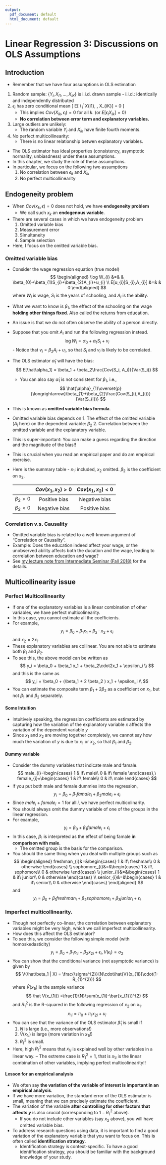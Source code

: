 ```yaml
---
output:
  pdf_document: default
  html_document: default
---
```


# Linear Regression 3: Discussions on OLS Assumptions

## Introduction

- Remember that we have four assumptions in OLS estimation
1. Random sample: $\{ Y_i , X_{i1}, \ldots, X_{iK} \}$ is i.i.d. drawn sample
        - i.i.d.: identically and independently distributed
2. $\epsilon_i$ has zero conditional mean 
    \[
      E[ \epsilon_i | X_{i1}, \ldots, X_{iK}] = 0
      \]
    - This implies $Cov(X_{ik}, \epsilon_i) = 0$ for all $k$. (or $E[\epsilon_i X_{ik}] = 0$)
    - **No correlation between error term and explanatory variables.**
4. Large outliers are unlikely: 
    - The random variable $Y_i$ and $X_{ik}$ have finite fourth moments.
3. No perfect multicollinearity: 
    - There is no linear relationship betwen explanatory variables. 
- The OLS estimator has ideal properties (consistency, asymptotic normality, unbiasdness) under these assumptions. 
- In this chapter, we study the role of these assumptions.
- In particular, we focus on the following two assumptions
    1. No correlation between $\epsilon_{it}$ and $X_{ik}$
    2. No perfect multicollinearity


## Endogeneity problem

- When $Cov(x_k, \epsilon)=0$ does not hold, we have **endogeneity problem**
    - We call such $x_k$ an **endogenous variable**.
- There are several cases in which we have endogeneity problem
    1. Omitted variable bias
    2. Measurement error
    3. Simultaneity
    4. Sample selection
- Here, I focus on the omitted variable bias. 


### Omitted variable bias

- Consider the wage regression equation (true model)
$$
\begin{aligned}
\log W_{i}	&=&  & \beta_{0}+\beta_{1}S_{i}+\beta_{2}A_{i}+u_{i} \\
E[u_{i}|S_{i},A_{i}]	&=& & 0
\end{aligned}
$$
where $W_{i}$ is wage, $S_{i}$ is the years of schooling, and $A_{i}$ is the ability. 
- What we want to know is $\beta_1$, the effect of the schooling on the wage **holding other things fixed**. Also called the returns from education.
- An issue is that we do not often observe the ability of a person directly. 
- Suppose that you omit $A_i$ and run the following regression instead. 
$$
\log W_{i}	=   \alpha_{0}+\alpha_{1} S_{i} + v_i 
$$
        - Notice that $v_i = \beta_2 A_i + u_i$, so that $S_i$ and $v_i$ is likely to be correlated. 
- The OLS estimator $\hat\alpha_1$ will have the bias: 
$$ 
E[\hat\alpha_1] = \beta_1 + \beta_2\frac{Cov(S_i, A_i)}{Var(S_i)} $$
    - You can also say $\hat\alpha_1$ is not consistent for $\beta_1$, i.e., 
    $$
    \hat{\alpha}_{1}\overset{p}{\longrightarrow}\beta_{1}+\beta_{2}\frac{Cov(S_{i},A_{i})}{Var(S_{i})}
    $$
- This is known as **omitted variable bias formula**.
- Omitted variable bias depends on 
        1. The effect of the omitted variable ($A_i$ here) on the dependent variable: $\beta_2$
        2. Correlation between the omitted variable and the explanatory variable.
- This is super-important: You can make a guess regarding the direction and the magnitude of the bias!! 
- This is crucial when you read an empirical paper and do am empirical exercise. 
- Here is the summary table
        - $x_1$: included, $x_2$ omitted. $\beta_2$ is the coefficient on $x_2$.

    |  | $Cov(x_1, x_2) > 0$ | $Cov(x_1, x_2) < 0$  | 
    |:---------------------:|:----------------------:|:-------------------:|
    | $\beta_2 > 0$ | Positive bias | Negative bias  |
    | $\beta_2 < 0$ | Negative bias | Positive bias  |

### Correlation v.s. Causality

- Omitted variable bias is related to a well-known argument of "Correlation or Causality". 
- Example: Does the education indeed affect your wage, or the unobserved ability affects both the ducation and the wage, leading to correlation between education and wage?
- See [my lecture note from Intermediate Seminar (Fall 2018)](Note_IntermediateSeminar_2018_Lecture1_Intro.pdf) for the details.

## Multicollinearity issue

### Perfect Multicollinearity

- If one of the explanatory variables is a linear combination of other variables, we have perfect multicolinearity.
- In this case, you cannot estimate all the coefficients. 
- For example, 
$$
y_i = \beta_0 + \beta_1 x_1 + \beta_2\cdot x_2 + \epsilon_i
$$
and $x_2 = 2x_1$. 
- These explanatory variables are collinear. You are not able to estimate both $\beta_1$ and $\beta_2$.
- To see this, the above model can be written as 
$$
y_i	= \beta_0 + \beta_1 x_1 + \beta_2\cdot2x_1 + \epsilon_i \\
$$ 
and this is the same as 
$$
y_i	=  \beta_0 + (\beta_1 + 2 \beta_2 ) x_1 + \epsilon_i \\
$$
- You can estimate the composite term $\beta_1 + 2 \beta_2$ as a coefficient on $x_1$, but not $\beta_1$ and $\beta_2$ separately.


#### Some Intuition
- Intuitively speaking, the regression coefficients are estimated by capturing how the variation of the explanatory variable $x$ affects the variation of the dependent variable $y$
- Since $x_1$ and $x_2$ are moving together completely, we cannot say how much the variation of $y$ is due to $x_1$ or $x_2$, so that $\beta_1$ and $\beta_2$. 

#### Dummy variable
- Consider the dummy variables that indicate male and famale. 
$$
male_{i}=\begin{cases}
1 & if\ male\\
0 & if\ female
\end{cases},\  
female_{i}=\begin{cases}
1 & if\ female\\
0 & if\ male
\end{cases}
$$
- If you put both male and female dummies into the regression,
$$
y_i = \beta_0 + \beta_1 famale_i + \beta_2 male_i + \epsilon_i
$$
- Since $male_i + famale_i = 1$ for all $i$, we have perfect multicolinarity. 
- You should always omit the dummy variable of one of the groups in the linear regression.
- For example,
$$
y_i = \beta_0 + \beta_1 famale_i +  \epsilon_i
$$
- In this case, $\beta_1$ is interpreted as the effect of being famale **in comparison with male**. 
    - The omitted group is the basis for the comparison.
- You should the same thing when you deal with multiple groups such as 
$$
\begin{aligned}
freshman_{i}&=&\begin{cases}
1 & if\ freshman\\
0 & otherwise
\end{cases} \\
sophomore_{i}&=&\begin{cases}
1 & if\ sophomore\\
0 & otherwise
\end{cases} \\
junior_{i}&=&\begin{cases}
1 & if\ junior\\
0 & otherwise
\end{cases} \\
senior_{i}&=&\begin{cases}
1 & if\ senior\\
0 & otherwise
\end{cases} 
\end{aligned}
$$
and 
$$
y_i = \beta_0 + \beta_1 freshman_i + \beta_2 sophomore_i + \beta_3 junior_i +  \epsilon_i
$$

### Imperfect multicollinearity. 

- Though not perfectly co-linear, the correlation between explanatory variables might be very high, which we call imperfect multicollinearity. 
- How does this affect the OLS estimator? 
- To see this, we consider the following simple model (with homoskedasticity)
$$
y_i = \beta_0 + \beta_1 x_{1i} + \beta_2 x_{2i} + \epsilon_i, V(\epsilon_i) = \sigma_2
$$
- You can show that the conditional variance (not asymptotic variance) is given by 
$$
V(\hat\beta_1 | X) = \frac{\sigma^{2}}{N\cdot\hat{V}(x_{1i})\cdot(1-R_{1}^{2})}
$$
where $\hat V(x_{1i})$ is the sample variance
$$
\hat V(x_{1i})	=\frac{1}{N}\sum(x_{1i}-\bar{x_{1}})^{2}
$$
and $R_{1}^{2}$ is the R-squared in the following regression of $x_2$ on $x_1$.
$$
x_{1i} = \pi_0 + \pi_1 x_{2i} + u_i 
$$
- You can see that the variance of the OLS estimator $\hat{\beta}_{1}$ is small if 
    1. $N$ is large (i.e., more observations!)
    2. $\hat V(x_{1i})$ is large (more variation in $x_{1i}$!)
    3. $R_{1}^{2}$ is small. 
- Here, high $R_{1}^{2}$ means that $x_{1i}$ is explained well by other variables in a linear way.
    – The extreme case is $R_{1}^{2}=1$, that is $x_{1i}$ is the linear combination of other variables, implying perfect multicolinearity!!

#### Lesson for an empirical analysis
- We often say **the variation of the variable of interest is important in an empirical analysis**. 
- If we have more variation, the standard error of the OLS estimator is small, meaning that we can precisely estimate the coefficient.
- The variation of the variable **after controlling for other factors that affects $y$** is also crucial (corresponding to $1-R_1^2$ above).
    - If you do not include other variables (say $x_2$ above), you will have omitted variable bias.
- To address research questions using data, it is important to find a good variation of the explanatory variable that you want to focus on. This is often called **identification strategy**.
    - Identification strategy is context-specific. To have a good identification strategy, you should be familiar with the background knowledge of your study.
